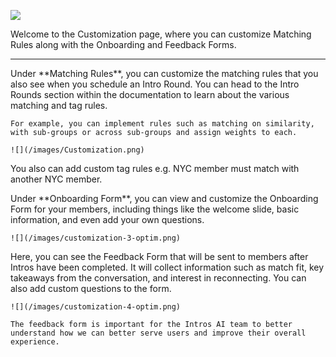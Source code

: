 ![](/images/Customization.png)

Welcome to the Customization page, where you can customize Matching Rules along with the Onboarding and Feedback Forms.

---

<Tabs>
  <Tab title="Matching Rules">
    Under **Matching Rules**, you can customize the matching rules that you also see when you schedule an Intro Round. You can head to the Intro Rounds section within the documentation to learn about the various matching and tag rules.

    For example, you can implement rules such as matching on similarity, with sub-groups or across sub-groups and assign weights to each.

    ![](/images/Customization.png)

  You also can add custom tag rules e.g. NYC member must match with another NYC member.

   
  </Tab>
  <Tab title="Onboarding Form">
   Under **Onboarding Form**, you can view and customize the Onboarding Form for your members, including things like the welcome slide, basic information, and even add your own questions.

    ![](/images/customization-3-optim.png)
  </Tab>
  <Tab title="Feedback Form">
    Here, you can see the Feedback Form that will be sent to members after Intros have been completed. It will collect information such as       match fit, key takeaways from the conversation, and interest in reconnecting. You can also add custom questions to the form.

    ![](/images/customization-4-optim.png)

    The feedback form is important for the Intros AI team to better understand how we can better serve users and improve their overall           experience.
  </Tab>
</Tabs>
